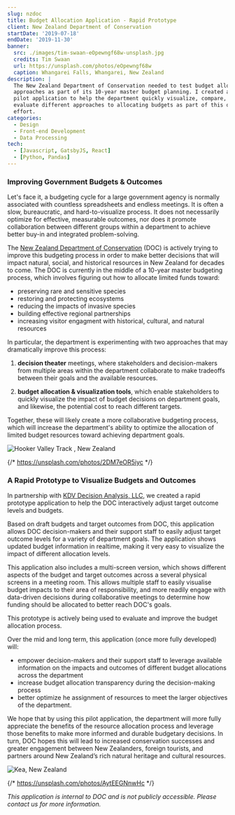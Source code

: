 ```yaml
---
slug: nzdoc
title: Budget Allocation Application - Rapid Prototype
client: New Zealand Department of Conservation
startDate: '2019-07-18'
endDate: '2019-11-30'
banner:
  src: ./images/tim-swaan-eOpewngf68w-unsplash.jpg
  credits: Tim Swaan
  url: https://unsplash.com/photos/eOpewngf68w
  caption: Whangarei Falls, Whangarei, New Zealand
description: |
  The New Zealand Department of Conservation needed to test budget allocation
  approaches as part of its 10-year master budget planning. I created a rapid
  pilot application to help the department quickly visualize, compare, and
  evaluate different approaches to allocating budgets as part of this overall
  effort.
categories:
  - Design
  - Front-end Development
  - Data Processing
tech:
  - [Javascript, GatsbyJS, React]
  - [Python, Pandas]
---
```


### Improving Government Budgets & Outcomes

Let's face it, a budgeting cycle for a large government agency is normally
associated with countless spreadsheets and endless meetings. It is often a slow,
bureaucratic, and hard-to-visualize process. It does not necessarily optimize
for effective, measurable outcomes, nor does it promote collaboration between
different groups within a department to achieve better buy-in and integrated
problem-solving.

The [New Zealand Department of Conservation](https://www.doc.govt.nz/) (DOC) is
actively trying to improve this budgeting process in order to make better
decisions that will impact natural, social, and historical resources in New
Zealand for decades to come. The DOC is currently in the middle of a 10-year
master budgeting process, which involves figuring out how to allocate limited
funds toward:

- preserving rare and sensitive species
- restoring and protecting ecosystems
- reducing the impacts of invasive species
- building effective regional partnerships
- increasing visitor engagment with historical, cultural, and
  natural resources

In particular, the department is experimenting
with two approaches that may dramatically improve this process:

1. **decision theater** meetings, where stakeholders and decision-makers from
   multiple areas within the department collaborate to make tradeoffs between
   their goals and the available resources.

2. **budget allocation & visualization tools**, which enable stakeholders to
   quickly visualize the impact of budget decisions on department goals, and likewise, the potential cost to reach different targets.

Together, these will likely create a more collaborative budgeting process, which
will increase the department's ability to optimize the allocation of limited
budget resources toward achieving department goals.

![Hooker Valley Track , New Zealand](./images/roell-de-ram-2DM7eOR5iyc-unsplash.jpg 'Hooker Valley Track, New Zealand | Photo by Roell de Ram on Unsplash')

{/* https://unsplash.com/photos/2DM7eOR5iyc */}

### A Rapid Prototype to Visualize Budgets and Outcomes

In partnership with [KDV Decision Analysis, LLC](http://www.kdv-decisions.com/), we created a rapid prototype application to help the DOC interactively adjust target outcome levels and budgets.

Based on draft budgets and target outcomes from DOC, this application allows DOC
decision-makers and their support staff to easily adjust target outcome levels
for a variety of department goals. The application shows updated budget
information in realtime, making it very easy to visualize the impact of
different allocation levels.

This application also includes a multi-screen version, which shows different
aspects of the budget and target outcomes across a several physical screens in a
meeting room. This allows multiple staff to easily visualise budget impacts to
their area of responsibility, and more readily engage with data-driven decisions
during collaborative meetings to determine how funding should be allocated to
better reach DOC's goals.

This prototype is actively being used to evaluate and improve the budget
allocation process.

Over the mid and long term, this application (once more fully developed) will:

- empower decision-makers and their support staff to leverage available information on the impacts and outcomes of different budget allocations across the department
- increase budget allocation transparency during the decision-making process
- better optimize he assignment of resources to meet the larger objectives of the department.

We hope that by using this pilot application, the department will more fully
appreciate the benefits of the resource allocation process and leverage those
benefits to make more informed and durable budgetary decisions. In turn, DOC
hopes this will lead to increased conservation successes and greater engagement
between New Zealanders, foreign tourists, and partners around New Zealand’s rich
natural heritage and cultural resources.

![Kea, New Zealand](./images/tomas-sobek-AytEEGNnwHc-unsplash.jpg 'Kea, New Zealand | Photo by Tomas Sobek on Unsplash')

{/* https://unsplash.com/photos/AytEEGNnwHc */}

_This application is internal to DOC and is not publicly accessible. Please contact us for more information._

